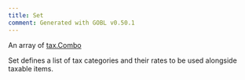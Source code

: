 ```yaml
---
title: Set
comment: Generated with GOBL v0.50.1
---
```


An array of [tax.Combo](/draft-0/tax/combo)

Set defines a list of tax categories and their rates to be used alongside taxable items.
